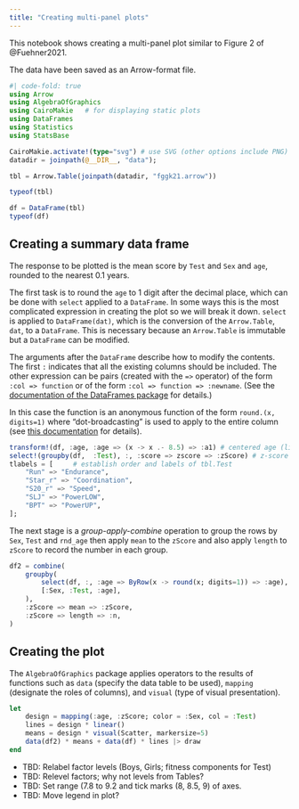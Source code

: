 ```yaml
---
title: "Creating multi-panel plots"
---
```


This notebook shows creating a multi-panel plot similar to Figure 2 of @Fuehner2021.

The data have been saved as an Arrow-format file.

```julia
#| code-fold: true
using Arrow
using AlgebraOfGraphics
using CairoMakie   # for displaying static plots
using DataFrames
using Statistics
using StatsBase

CairoMakie.activate!(type="svg") # use SVG (other options include PNG)
datadir = joinpath(@__DIR__, "data");
```

```julia
tbl = Arrow.Table(joinpath(datadir, "fggk21.arrow"))
```

```julia
typeof(tbl)
```

```julia
df = DataFrame(tbl)
typeof(df)
```


## Creating a summary data frame

The response to be plotted is the mean score by `Test` and `Sex` and `age`, rounded to the nearest 0.1 years.

The first task is to round the `age` to 1 digit after the decimal place, which can be done with `select` applied to a `DataFrame`.
In some ways this is the most complicated expression in creating the plot so we will break it down.
`select` is applied to `DataFrame(dat)`, which is the conversion of the `Arrow.Table`, `dat`, to a `DataFrame`.
This is necessary because an `Arrow.Table` is immutable but a `DataFrame` can be modified.

The arguments after the `DataFrame` describe how to modify the contents.
The first `:` indicates that all the existing columns should be included.
The other expression can be pairs (created with the `=>` operator) of the form `:col => function` or of the form `:col => function => :newname`.
(See the [documentation of the DataFrames package](http://juliadata.github.io/DataFrames.jl/stable/) for details.)

In this case the function is an anonymous function of the form `round.(x, digits=1)` where "dot-broadcasting" is used to apply to the entire column (see [this documentation](https://docs.julialang.org/en/v1/manual/functions/#man-vectorized) for details).


```julia
transform!(df, :age, :age => (x -> x .- 8.5) => :a1) # centered age (linear)
select!(groupby(df,  :Test), :, :score => zscore => :zScore) # z-score
tlabels = [     # establish order and labels of tbl.Test
	"Run" => "Endurance",
	"Star_r" => "Coordination",
	"S20_r" => "Speed",
	"SLJ" => "PowerLOW",	
	"BPT" => "PowerUP",
];
```

The next stage is a *group-apply-combine* operation to group the rows by `Sex`, `Test` and `rnd_age` then apply `mean` to the `zScore` and also apply `length` to `zScore` to record the number in each group.

```julia
df2 = combine(
	groupby(
		select(df, :, :age => ByRow(x -> round(x; digits=1)) => :age),
		[:Sex, :Test, :age],
	),
	:zScore => mean => :zScore,
	:zScore => length => :n,
)
```

## Creating the plot

The `AlgebraOfGraphics` package applies operators to the results of functions such as `data` (specify the data table to be used), `mapping` (designate the roles of columns), and `visual` (type of visual presentation).


```julia
let
	design = mapping(:age, :zScore; color = :Sex, col = :Test)
	lines = design * linear()
	means = design * visual(Scatter, markersize=5)
	data(df2) * means + data(df) * lines |> draw
end
```


+ TBD: Relabel factor levels (Boys, Girls; fitness components for Test)
+ TBD: Relevel factors; why not levels from Tables?
+ TBD: Set range (7.8 to 9.2 and tick marks (8, 8.5, 9) of axes.
+ TBD: Move legend in plot? 

::: {#refs}
:::
